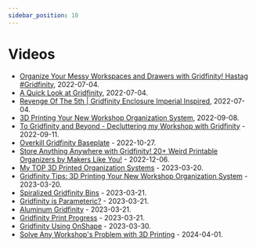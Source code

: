 ```yaml
---
sidebar_position: 10
---
```


# Videos

* [Organize Your Messy Workspaces and Drawers with Gridfinity! Hastag #Gridfinity](https://www.youtube.com/watch?v=ZhIF1O4_aj0), 2022-07-04.
* [A Quick Look at Gridfinity](https://www.youtube.com/watch?v=jJNx9FWgSM0), 2022-07-04.
* [Revenge Of The 5th | Gridfinity Enclosure Imperial Inspired](https://www.youtube.com/watch?v=Vo-mQe38-Bk), 2022-07-04.
* [3D Printing Your New Workshop Organization System](https://www.youtube.com/watch?v=KtbKwAuwv9s), 2022-09-08.
* [To Gridfinity and Beyond - Decluttering my Workshop with Gridfinity](https://www.youtube.com/watch?v=hTjcp_R7Bbg) - 2022-09-11.
* [Overkill Gridfinity Baseplate](https://www.youtube.com/watch?v=EWTE9uL3jnQ) - 2022-10-27.
* [Store Anything Anywhere with Gridfinity! 20+ Weird Printable Organizers by Makers Like You!](https://www.youtube.com/watch?v=7FCwMq-rVsY) - 2022-12-06.
* [My TOP 3D Printed Organization Systems](https://www.youtube.com/watch?v=kN8-9mgatTo) - 2023-03-20.
* [Gridfinity Tips: 3D Printing Your New Workshop Organization System](https://www.youtube.com/watch?v=KtbKwAuwv9s) - 2023-03-20.
* [Spiralized Gridfinity Bins](https://www.youtube.com/watch?v=kjh1qQ6FsXY) - 2023-03-21.
* [Gridfinity is Parameteric?](https://www.youtube.com/watch?v=WBBFElrOziI) - 2023-03-21.
* [Aluminum Gridfinity](https://www.youtube.com/watch?v=OesuCeZICQ4) - 2023-03-21.
* [Gridfinity Print Progress](https://www.youtube.com/watch?v=yihv38j6xeM) - 2023-03-21.
* [Gridfinity Using OnShape](https://www.youtube.com/watch?v=95REky02tWE) - 2023-03-30.
* [Solve Any Workshop's Problem with 3D Printing](https://www.youtube.com/watch?v=iAPKETpnUeg) - 2024-04-01.
